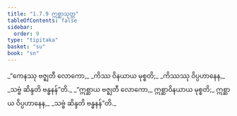 ```yaml
---
title: "1.7.9 ဣစ္ဆာသုတ္တ"
tableOfContents: false
sidebar:
  order: 9
type: "tipitaka"
basket: "su"
book: "sn"
---
```



<DynamicBreadcrumb />

<Division number="69" book="sn" e="ch" v="18" p="289">

<Paragraph number="327" type="verses" book="sn">
_“ကေနဿု ဗဇ္ဈတီ လောကော,_  
_ကိဿ ဝိနယာယ မုစ္စတိ;_  
_ကိဿဿု ဝိပ္ပဟာနေန,_  
_သဗ္ဗံ ဆိန္ဒတိ ဗန္ဓနန်”တိ._  

</Paragraph>

<Paragraph number="328" book="sn">
_“ဣစ္ဆာယ ဗဇ္ဈတီ လောကော,_  
ဣစ္ဆာဝိနယာယ မုစ္စတိ;_  
ဣစ္ဆာယ ဝိပ္ပဟာနေန,_  
_သဗ္ဗံ ဆိန္ဒတိ ဗန္ဓနန်”တိ._
</Paragraph>
</Division>